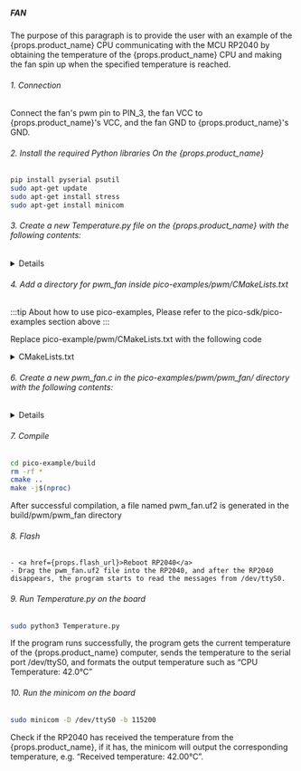 ##### FAN

The purpose of this paragraph is to provide the user with an example of the {props.product_name} CPU communicating with the MCU RP2040 by obtaining the temperature of the {props.product_name} CPU and making the fan spin up when the specified temperature is reached.

###### 1. Connection

Connect the fan's pwm pin to PIN_3, the fan VCC to {props.product_name}'s VCC, and the fan GND to {props.product_name}'s GND.

###### 2. Install the required Python libraries On the {props.product_name}

```bash
pip install pyserial psutil
sudo apt-get update
sudo apt-get install stress
sudo apt-get install minicom
```

###### 3. Create a new Temperature.py file on the {props.product_name} with the following contents:

<details>

    <summary>Temperature.py</summary>

```py

    import psutil
    import serial
    import time

    SERIAL_PORT = '/dev/ttyS0'
    BAUD_RATE = 115200

    set = serial.Serial(SERIAL_PORT, BAUD_RATE)

    def get_cpu_temperature():
        # get temperature from PC
        temps = psutil.sensors_temperatures()
        if 'coretemp' in temps:
            cpu_temp = temps['coretemp'][0].current
            return cpu_temp
        else:
            return None

    try:
        while True:
            temp = get_cpu_temperature()
            if temp is not None:
                print(f"CPU Temperature: {temp}°C")
                set.write(f"{temp}\n".encode())
            else:
                print("Unable to read temperature.")
            time.sleep(1)
    except KeyboardInterrupt:
        set.close()
        print("Program terminated.")

```

</details>

###### 4. Add a directory for pwm_fan inside pico-examples/pwm/CMakeLists.txt

:::tip
About how to use pico-examples, Please refer to the pico-sdk/pico-examples section above
:::

Replace pico-example/pwm/CMakeLists.txt with the following code

<details>
<summary>CMakeLists.txt</summary>
```txt

    if (TARGET hardware_pwm)
        add_subdirectory_exclude_platforms(hello_pwm)
        add_subdirectory_exclude_platforms(led_fade)
        add_subdirectory_exclude_platforms(measure_duty_cycle)
        add_subdirectory_exclude_platforms(pwm_fan)
    else()
        message("Skipping PWM examples as hardware_pwm is unavailable on this platform")
    endif()

```

</details>

###### 5. Create a new CMakeLists.txt in the pico-examples/pwm/pwm_fan/ directory with the following contents:

<details>

<summary>CMakeLists.txt</summary>

```txt

    add_executable(pwm_fan
        pwm_fan.c
        )

    # pull in common dependencies and additional pwm hardware support
    target_link_libraries(pwm_fan pico_stdlib hardware_pwm)

    # create map/bin/hex file etc.
    pico_add_extra_outputs(pwm_fan)

    # add url via pico_set_program_url
    example_auto_set_url(pwm_fan)

```

</details>

###### 6. Create a new pwm_fan.c in the pico-examples/pwm/pwm_fan/ directory with the following contents:

<details>

    <summary>pwm_fan.c</summary>

```c
    #include <stdio.h>
    #include <stdlib.h>
    #include "pico/stdlib.h"
    #include "hardware/uart.h"
    #include "hardware/pwm.h"

    #define UART_ID uart0
    #define BAUD_RATE 115200
    #define UART_TX_PIN 0
    #define UART_RX_PIN 1
    #define FAN_PWM_PIN 28
    #define TEMP_THRESHOLD 60.0

    void set_pwm_duty_cycle(uint slice_num, uint channel, float duty_cycle) {
        if (duty_cycle < 0.0f) duty_cycle = 0.0f;
        if (duty_cycle > 100.0f) duty_cycle = 100.0f;
        uint16_t level = (uint16_t)(duty_cycle * (float)(1 << 16) / 100.0f);
        pwm_set_gpio_level(FAN_PWM_PIN, level);
    }

    int main() {
        stdio_init_all();

        uart_init(UART_ID, BAUD_RATE);
        gpio_set_function(UART_TX_PIN, GPIO_FUNC_UART);
        gpio_set_function(UART_RX_PIN, GPIO_FUNC_UART);

        uart_set_format(UART_ID, 8, 1, UART_PARITY_NONE);
        uart_set_fifo_enabled(UART_ID, false);

        gpio_set_function(FAN_PWM_PIN, GPIO_FUNC_PWM);
        uint slice_num = pwm_gpio_to_slice_num(FAN_PWM_PIN);
        pwm_config config = pwm_get_default_config();
        pwm_config_set_clkdiv(&config, 4.0f);
        pwm_init(slice_num, &config, true);

        char buffer[32];
        int index = 0;

        printf("Waiting for data...\n");

        while (1) {
            if (uart_is_readable(UART_ID)) {
                char c = uart_getc(UART_ID);
                if (c == '\n') {
                    buffer[index] = '\0';
                    float temperature = atof(buffer);
                    printf("Received temperature: %.2f°C\n", temperature);
                    if (temperature > TEMP_THRESHOLD) {
                        set_pwm_duty_cycle(slice_num, PWM_CHAN_A, 100.0f);
                    } else {
                        set_pwm_duty_cycle(slice_num, PWM_CHAN_A, 0.0f);
                    }
                    index = 0;
                } else {
                    buffer[index++] = c;
                    if (index >= sizeof(buffer)) {
                        index = sizeof(buffer) - 1;
                    }
                }
            }
        }

        return 0;
    }

```

</details>

###### 7. Compile

```bash
cd pico-example/build
rm -rf *
cmake ..
make -j$(nproc)
```

After successful compilation, a file named pwm_fan.uf2 is generated in the build/pwm/pwm_fan directory

###### 8. Flash

    - <a href={props.flash_url}>Reboot RP2040</a>
    - Drag the pwm_fan.uf2 file into the RP2040, and after the RP2040 disappears, the program starts to read the messages from /dev/ttyS0.

###### 9. Run Temperature.py on the board

```bash
sudo python3 Temperature.py
```

If the program runs successfully, the program gets the current temperature of the {props.product_name} computer, sends the temperature to the serial port /dev/ttyS0, and formats the output temperature such as “CPU Temperature: 42.0°C”

###### 10. Run the minicom on the board

```bash
sudo minicom -D /dev/ttyS0 -b 115200
```

Check if the RP2040 has received the temperature from the {props.product_name}, if it has, the minicom will output the corresponding temperature, e.g. “Received temperature: 42.00°C”.
